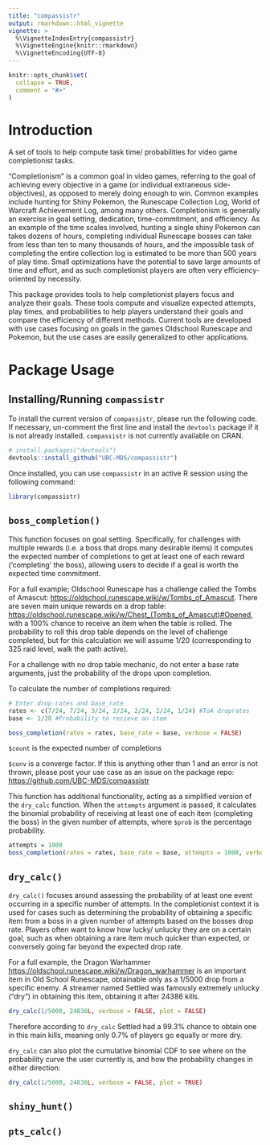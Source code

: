 ```yaml
---
title: "compassistr"
output: rmarkdown::html_vignette
vignette: >
  %\VignetteIndexEntry{compassistr}
  %\VignetteEngine{knitr::rmarkdown}
  %\VignetteEncoding{UTF-8}
---
```


```r
knitr::opts_chunk$set(
  collapse = TRUE,
  comment = "#>"
)
```

# Introduction

A set of tools to help compute task time/ probabilities for video game completionist tasks.

"Completionism" is a common goal in video games, referring to the goal of achieving every objective in a game (or individual extraneous side-objectives), as opposed to merely doing enough to win. Common examples include hunting for Shiny Pokemon, the Runescape Collection Log, World of Warcraft Achievement Log, among many others. Completionism is generally an exercise in goal setting, dedication, time-commitment, and efficiency. As an example of the time scales involved, hunting a single shiny Pokemon can takes dozens of hours, completing individual Runescape bosses can take from less than ten to many thousands of hours, and the impossible task of completing the entire collection log is estimated to be more than 500 years of play time. Small optimizations have the potential to save large amounts of time and effort, and as such completionist players are often very efficiency-oriented by necessity.

This package provides tools to help completionist players focus and analyze their goals. These tools compute and visualize expected attempts, play times, and probabilities to help players understand their goals and compare the efficiency of different methods. Current tools are developed with use cases focusing on goals in the games Oldschool Runescape and Pokemon, but the use cases are easily generalized to other applications.

# Package Usage

## Installing/Running `compassistr`

To install the current version of `compassistr`, please run the following code. If necessary, un-comment the first line and install the `devtools` package if it is not already installed. `compassistr` is not currently available on CRAN.

```r
# install.packages("devtools")
devtools::install_github("UBC-MDS/compassistr")
```

Once installed, you can use `compassistr` in an active R session using the following command:

```r
library(compassistr)
```

## `boss_completion()`

This function focuses on goal setting. Specifically, for challenges with multiple rewards (i.e. a boss that drops many desirable items) it computes the expected number of completions to get at least one of each reward ('completing' the boss), allowing users to decide if a goal is worth the expected time commitment.

For a full example; Oldschool Runescape has a challenge called the Tombs of Amascut: <https://oldschool.runescape.wiki/w/Tombs_of_Amascut>. There are seven main unique rewards on a drop table: [https://oldschool.runescape.wiki/w/Chest\_(Tombs_of_Amascut)#Opened](https://oldschool.runescape.wiki/w/Chest_(Tombs_of_Amascut)#Opened), with a 100% chance to receive an item when the table is rolled. The probability to roll this drop table depends on the level of challenge completed, but for this calculation we will assume 1/20 (corresponding to 325 raid level, walk the path active).

For a challenge with no drop table mechanic, do not enter a base rate arguments, just the probability of the drops upon completion.

To calculate the number of completions required:

```r
# Enter drop rates and base_rate
rates <- c(7/24, 7/24, 3/24, 2/24, 2/24, 2/24, 1/24) #ToA droprates
base <- 1/20 #Probability to recieve an item

boss_completion(rates = rates, base_rate = base, verbose = FALSE)

```

`$count` is the expected number of completions

`$conv` is a converge factor. If this is anything other than 1 and an error is not thrown, please post your use case as an issue on the package repo: <https://github.com/UBC-MDS/compassistr>

This function has additional functionality, acting as a simplified version of the `dry_calc` function. When the `attempts` argument is passed, it calculates the binomial probability of receiving at least one of each item (completing the boss) in the given number of attempts, where `$prob` is the percentage probability.

```r
attempts = 1000
boss_completion(rates = rates, base_rate = base, attempts = 1000, verbose = FALSE)
```

## `dry_calc()`

`dry_calc()` focuses around assessing the probability of at least one event occurring in a specific number of attempts. In the completionist context it is used for cases such as determining the probability of obtaining a specific item from a boss in a given number of attempts based on the bosses drop rate. Players often want to know how lucky/ unlucky they are on a certain goal, such as when obtaining a rare item much quicker than expected, or conversely going far beyond the expected drop rate.

For a full example, the Dragon Warhammer <https://oldschool.runescape.wiki/w/Dragon_warhammer> is an important item in Old School Runescape, obtainable only as a 1/5000 drop from a specific enemy. A streamer named Settled was famously extremely unlucky ("dry") in obtaining this item, obtaining it after 24386 kills.

```r
dry_calc(1/5000, 24836L, verbose = FALSE, plot = FALSE)
```

Therefore according to `dry_calc` Settled had a 99.3% chance to obtain one in this main kills, meaning only 0.7% of players go equally or more dry.

`dry_calc` can also plot the cumulative binomial CDF to see where on the probability curve the user currently is, and how the probability changes in either direction:

```r
dry_calc(1/5000, 24836L, verbose = FALSE, plot = TRUE)
```

## `shiny_hunt()`

## `pts_calc()`

## 

\
